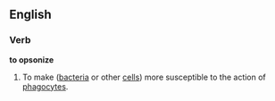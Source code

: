 ==English==
===Verb===
'''to opsonize'''

# To make ([[bacteria]] or other [[cells]]) more susceptible to the action of [[phagocytes]].